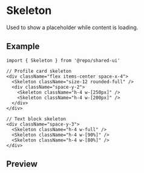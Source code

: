
<Meta of={Stories} />

# Skeleton

Used to show a placeholder while content is loading.

## Example

```tsx
import { Skeleton } from '@repo/shared-ui'

// Profile card skeleton
<div className="flex items-center space-x-4">
  <Skeleton className="size-12 rounded-full" />
  <div className="space-y-2">
    <Skeleton className="h-4 w-[250px]" />
    <Skeleton className="h-4 w-[200px]" />
  </div>
</div>

// Text block skeleton
<div className="space-y-3">
  <Skeleton className="h-4 w-full" />
  <Skeleton className="h-4 w-[90%]" />
  <Skeleton className="h-4 w-[80%]" />
</div>
```

## Preview

<Primary />

